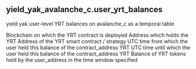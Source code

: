 ## yield_yak_avalanche_c.user_yrt_balances 
yield yak user-level YRT balances on avalanche_c as a temporal table


<ParamField path="blockchain">
Blockchain on which the YRT contract is deployed
</ParamField>
<ParamField path="user_address">
Address which holds the YRT
</ParamField>
<ParamField path="contract_address">
Address of the YRT smart contract / strategy
</ParamField>
<ParamField path="from_time">
UTC time from which the user held this balance of the contract_address YRT
</ParamField>
<ParamField path="to_time">
UTC time until which the user held this balance of the contract_address YRT
</ParamField>
<ParamField path="yrt_balance">
Balance of YRT tokens held by the user_address in the time window specified
</ParamField>
